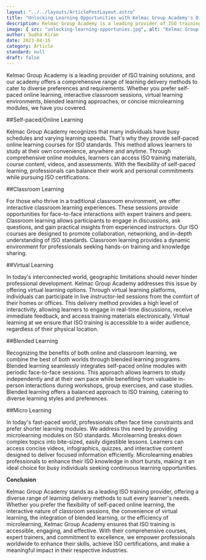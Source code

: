 ```yaml
---
layout: "../../layouts/ArticlePostLayout.astro"
title: "Unlocking Learning Opportunities with Kelmac Group Academy's Diverse Delivery Methods"
description: Kelmac Group Academy is a leading provider of ISO training solutions, and our academy offers a comprehensive range of learning delivery methods to cater to diverse preferences and requirements.
image: { src: "unlocking-learning-opportunies.jpg", alt: "Kelmac Group Academy's Diverse Delivery Methods" }
author: Sudha Kiran
date: 2023-04-16
category: Article
standard: null
draft: false
---
```

Kelmac Group Academy is a leading provider of ISO training solutions, and our academy offers a comprehensive range of learning delivery methods to cater to diverse preferences and requirements. Whether you prefer self-paced online learning, interactive classroom sessions, virtual learning environments, blended learning approaches, or concise microlearning modules, we have you covered. 

##Self-paced/Online Learning 

Kelmac Group Academy recognizes that many individuals have busy schedules and varying learning speeds. That's why they provide self-paced online learning courses for ISO standards. This method allows learners to study at their own convenience, anywhere and anytime. Through comprehensive online modules, learners can access ISO training materials, course content, videos, and assessments. With the flexibility of self-paced learning, professionals can balance their work and personal commitments while pursuing ISO certifications. 

##Classroom Learning 

For those who thrive in a traditional classroom environment, we offer interactive classroom learning experiences. These sessions provide opportunities for face-to-face interactions with expert trainers and peers. Classroom learning allows participants to engage in discussions, ask questions, and gain practical insights from experienced instructors. Our ISO courses are designed to promote collaboration, networking, and in-depth understanding of ISO standards. Classroom learning provides a dynamic environment for professionals seeking hands-on training and knowledge sharing. 

##Virtual Learning 

In today's interconnected world, geographic limitations should never hinder professional development. Kelmac Group Academy addresses this issue by offering virtual learning options. Through virtual learning platforms, individuals can participate in live instructor-led sessions from the comfort of their homes or offices. This delivery method provides a high level of interactivity, allowing learners to engage in real-time discussions, receive immediate feedback, and access training materials electronically. Virtual learning at we ensure that ISO training is accessible to a wider audience, regardless of their physical location. 

##Blended Learning 

Recognizing the benefits of both online and classroom learning, we combine the best of both worlds through blended learning programs. Blended learning seamlessly integrates self-paced online modules with periodic face-to-face sessions. This approach allows learners to study independently and at their own pace while benefiting from valuable in-person interactions during workshops, group exercises, and case studies. Blended learning offers a balanced approach to ISO training, catering to diverse learning styles and preferences. 

##Micro Learning 

In today's fast-paced world, professionals often face time constraints and prefer shorter learning modules. We address this need by providing microlearning modules on ISO standards. Microlearning breaks down complex topics into bite-sized, easily digestible lessons. Learners can access concise videos, infographics, quizzes, and interactive content designed to deliver focused information efficiently. Microlearning enables professionals to enhance their ISO knowledge in short bursts, making it an ideal choice for busy individuals seeking continuous learning opportunities. 

**Conclusion** 

Kelmac Group Academy stands as a leading ISO training provider, offering a diverse range of learning delivery methods to suit every learner's needs. Whether you prefer the flexibility of self-paced online learning, the interactive nature of classroom sessions, the convenience of virtual learning, the integration of blended learning, or the efficiency of microlearning, Kelmac Group Academy ensures that ISO training is accessible, engaging, and effective. With their comprehensive courses, expert trainers, and commitment to excellence, we empower professionals worldwide to enhance their skills, achieve ISO certifications, and make a meaningful impact in their respective industries. 